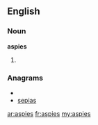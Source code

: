 ==English==

===Noun===
'''aspies'''

# {{plural of|[[aspie]]}}

===Anagrams===
* {{alphagram|aeipss}}
* [[sepias#English|sepias]]

[[ar:aspies]]
[[fr:aspies]]
[[my:aspies]]